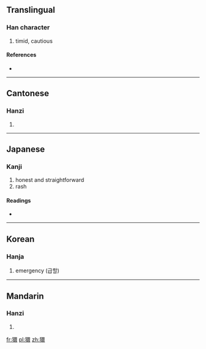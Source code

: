 ==Translingual==

===Han character===
{{Han char|rn=94|rad=犬|as=13|sn=16|four=4623<sub>2</sub>|canj=大竹田中女 (KHWLV)}}

# timid, cautious

====References====
* {{Han ref|kx=0719.240|dkj=20724|dj=1130.220|hdz=21372.020|uh=7367|ud=29543|bh=EA5D|bd=59997}}

----

==Cantonese==

===Hanzi===
{{yue-hanzi|jyut=|y=gyun6}}

# {{defn|lang=yue|sort=犬13}}

----

==Japanese==

===Kanji===
{{ja-kanji|grade=|rs=犬13}}

# honest and straightforward
# rash

====Readings====
* {{ja-readings|on=[[けん]] (ken)|kun=[[はねおどる]] (haneodoru)}}

----

==Korean==

===Hanja===
{{ko-hanja|hangeul=환|eumhun=|rv=hwan|mr=hwan|y=hwan}}

# emergency (급할)

----

==Mandarin==

===Hanzi===
{{cmn-hanzi|pin=[[juàn]] ([[juan4]])|wg=chüan<sup>4</sup>}}

# {{defn|lang=cmn|sort=犬13}}

[[fr:獧]]
[[pl:獧]]
[[zh:獧]]